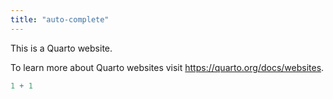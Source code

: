 ```yaml
---
title: "auto-complete"
---
```


This is a Quarto website.

To learn more about Quarto websites visit <https://quarto.org/docs/websites>.

```r
1 + 1
```
